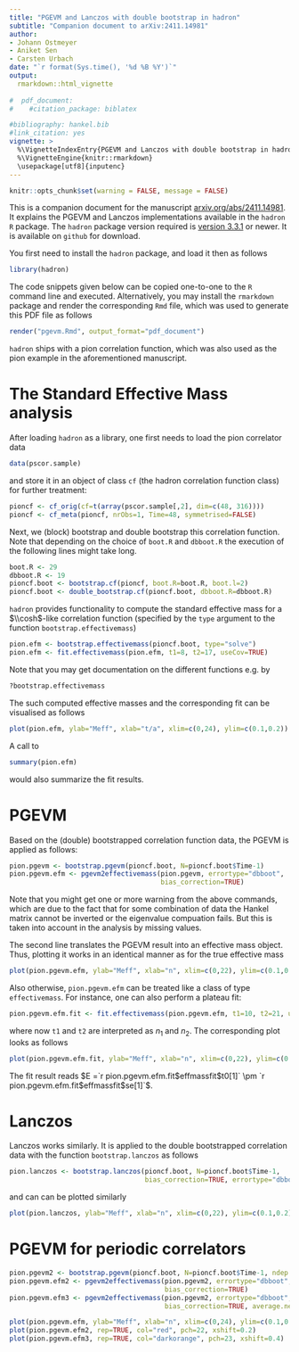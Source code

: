 ```yaml
---
title: "PGEVM and Lanczos with double bootstrap in hadron"
subtitle: "Companion document to arXiv:2411.14981"
author: 
- Johann Ostmeyer
- Aniket Sen 
- Carsten Urbach
date: "`r format(Sys.time(), '%d %B %Y')`"
output:
  rmarkdown::html_vignette
  
#  pdf_document:
#    #citation_package: biblatex

#bibliography: hankel.bib
#link_citation: yes
vignette: >
  %\VignetteIndexEntry{PGEVM and Lanczos with double bootstrap in hadron}
  %\VignetteEngine{knitr::rmarkdown}
  \usepackage[utf8]{inputenc}
---
```


```r
knitr::opts_chunk$set(warning = FALSE, message = FALSE) 
```

This is a companion document for the manuscript
[arxiv.org/abs/2411.14981](https://arxiv.org/abs/2411.14981). It
explains the PGEVM and Lanczos implementations available in the
`hadron` `R` package. The `hadron` package version required is
[version 3.3.1](https://github.com/HISKP-LQCD/hadron/tree/3.3.1) or newer.
It is available on `github` for download. 

You first need to install the `hadron` package, and load it then as follows

```r
library(hadron)
```

The code snippets given below can be copied one-to-one to the `R`
command line and executed. Alternatively, you may install the
`rmarkdown` package and render the corresponding `Rmd` file, which was
used to generate this PDF file as follows

```r
render("pgevm.Rmd", output_format="pdf_document")
```

`hadron` ships with a pion correlation function, which was also used
as the pion example in the aforementioned manuscript.

# The Standard Effective Mass analysis

After loading `hadron` as a library, one first needs to load the pion
correlator data

```r
data(pscor.sample)
```

and store it in an object of class `cf` (the hadron correlation
function class) for further treatment:

```r
pioncf <- cf_orig(cf=t(array(pscor.sample[,2], dim=c(48, 316))))
pioncf <- cf_meta(pioncf, nrObs=1, Time=48, symmetrised=FALSE)
```

Next, we (block) bootstrap and double bootstrap this correlation
function. Note that depending on the choice of `boot.R` and
`dbboot.R` the execution of the following lines might take long.

```r
boot.R <- 29
dbboot.R <- 19
pioncf.boot <- bootstrap.cf(pioncf, boot.R=boot.R, boot.l=2)
pioncf.boot <- double_bootstrap.cf(pioncf.boot, dbboot.R=dbboot.R)
```

`hadron` provides functionality to compute the standard effective mass
for a $\\cosh$-like correlation function (specified by the `type`
argument to the function `bootstrap.effectivemass`)

```r
pion.efm <- bootstrap.effectivemass(pioncf.boot, type="solve")
pion.efm <- fit.effectivemass(pion.efm, t1=8, t2=17, useCov=TRUE)
```

Note that you may get documentation on the different functions e.g. by

```r
?bootstrap.effectivemass
```

The such computed effective masses and the corresponding fit can be
visualised as follows

```r
plot(pion.efm, ylab="Meff", xlab="t/a", xlim=c(0,24), ylim=c(0.1,0.2))
```

A call to 

```r
summary(pion.efm)
```

would also summarize the fit results.

# PGEVM

Based on the (double) bootstrapped correlation function data, the PGEVM
is applied as follows:

```r
pion.pgevm <- bootstrap.pgevm(pioncf.boot, N=pioncf.boot$Time-1)
pion.pgevm.efm <- pgevm2effectivemass(pion.pgevm, errortype="dbboot",
                                      bias_correction=TRUE)
```

Note that you might get one or more warning from the above commands,
which are due to the fact that for some combination of data the Hankel
matrix cannot be inverted or the eigenvalue compuation fails. But this
is taken into account in the analysis by missing values.

The second line translates the PGEVM result into an effective mass
object. Thus, plotting it works in an identical manner as for the true
effective mass

```r
plot(pion.pgevm.efm, ylab="Meff", xlab="n", xlim=c(0,22), ylim=c(0.1,0.2), col="blue")
```

Also otherwise, `pion.pgevm.efm` can be treated like a class of type
`effectivemass`. For instance, one can also perform a plateau fit:

```r
pion.pgevm.efm.fit <- fit.effectivemass(pion.pgevm.efm, t1=10, t2=21, useCov=TRUE)
```

where now `t1` and `t2` are interpreted as $n_1$ and $n_2$. The
corresponding plot looks as follows

```r
plot(pion.pgevm.efm.fit, ylab="Meff", xlab="n", xlim=c(0,22), ylim=c(0.1,0.2), col="blue")
```

The fit result reads $E =`r pion.pgevm.efm.fit$effmassfit$t0[1]` \pm `r pion.pgevm.efm.fit$effmassfit$se[1]`$.

# Lanczos

Lanczos works similarly. It is applied to the double bootstrapped
correlation data with the function `bootstrap.lanczos` as follows

```r
pion.lanczos <- bootstrap.lanczos(pioncf.boot, N=pioncf.boot$Time-1,
                                  bias_correction=TRUE, errortype="dbboot", pivot=TRUE)
```

and can can be plotted similarly

```r
plot(pion.lanczos, ylab="Meff", xlab="n", xlim=c(0,22), ylim=c(0.1,0.2), col="red")
```

# PGEVM for periodic correlators

```r
pion.pgevm2 <- bootstrap.pgevm(pioncf.boot, N=pioncf.boot$Time-1, ndep.Delta=TRUE)
pion.pgevm.efm2 <- pgevm2effectivemass(pion.pgevm2, errortype="dbboot",
                                       bias_correction=TRUE)
pion.pgevm.efm3 <- pgevm2effectivemass(pion.pgevm2, errortype="dbboot",
                                       bias_correction=TRUE, average.negE=TRUE)
```

```r
plot(pion.pgevm.efm, ylab="Meff", xlab="n", xlim=c(0,24), ylim=c(0.1,0.2), col="blue", pch=21)
plot(pion.pgevm.efm2, rep=TRUE, col="red", pch=22, xshift=0.2)
plot(pion.pgevm.efm3, rep=TRUE, col="darkorange", pch=23, xshift=0.4)
```
